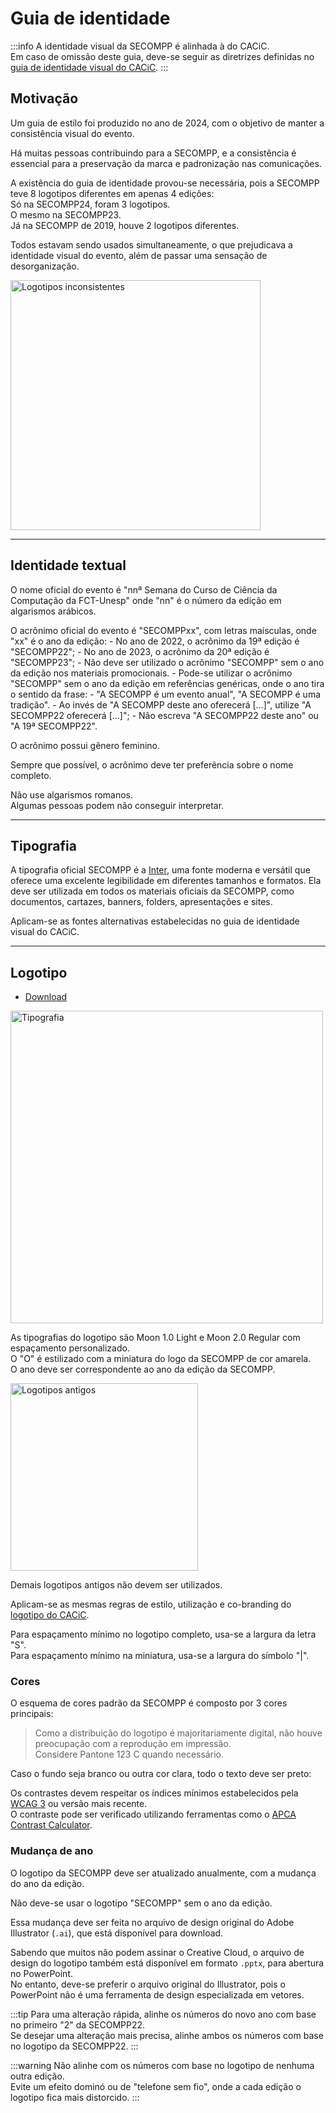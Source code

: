 

# Guia de identidade


:::info
A identidade visual da SECOMPP é alinhada à do CACiC.  
Em caso de omissão deste guia, deve-se seguir as diretrizes definidas no [guia de identidade visual do CACiC](../../CACiC/Guias%20de%20estilo/Introdução.md).
:::

## Motivação

Um guia de estilo foi produzido no ano de 2024, com o objetivo de manter a consistência visual do evento.

Há muitas pessoas contribuindo para a SECOMPP, e a consistência é essencial para a preservação da marca e padronização nas comunicações.

A existência do guia de identidade provou-se necessária, pois a SECOMPP teve 8 logotipos diferentes em apenas 4 edições:  
Só na SECOMPP24, foram 3 logotipos.  
O mesmo na SECOMPP23.  
Já na SECOMPP de 2019, houve 2 logotipos diferentes.

Todos estavam sendo usados simultaneamente, o que prejudicava a identidade visual do evento, além de passar uma sensação de desorganização.

<img src="/secompp/guidelines/logotipos-inconsistencia.avif" alt="Logotipos inconsistentes" width="400" />

---

## Identidade textual

O nome oficial do evento é "nnª Semana do Curso de Ciência da Computação da FCT-Unesp" onde "nn" é o número da edição em algarismos arábicos.

O acrônimo oficial do evento é "SECOMPPxx", com letras maísculas, onde "xx" é o ano da edição:
    - No ano de 2022, o acrônimo da 19ª edição é "SECOMPP22";
    - No ano de 2023, o acrônimo da 20ª edição é "SECOMPP23";
    - Não deve ser utilizado o acrônimo "SECOMPP" sem o ano da edição nos materiais promocionais.
        - Pode-se utilizar o acrônimo "SECOMPP" sem o ano da edição em referências genéricas, onde o ano tira o sentido da frase:
            - "A SECOMPP é um evento anual", "A SECOMPP é uma tradição".
        - Ao invés de "A SECOMPP deste ano oferecerá […]", utilize "A SECOMPP22 oferecerá […]";
            - Não escreva "A SECOMPP22 deste ano" ou "A 19ª SECOMPP22".

O acrônimo possui gênero feminino.

Sempre que possível, o acrônimo deve ter preferência sobre o nome completo.

Não use algarismos romanos.  
Algumas pessoas podem não conseguir interpretar.

---

## Tipografia

A tipografia oficial SECOMPP é a [Inter](https://rsms.me/inter/download/), uma fonte moderna e versátil que oferece uma excelente legibilidade em diferentes tamanhos e formatos. Ela deve ser utilizada em todos os materiais oficiais da SECOMPP, como documentos, cartazes, banners, folders, apresentações e sites.

Aplicam-se as fontes alternativas estabelecidas no guia de identidade visual do CACiC.

---

## Logotipo

- [Download](https://drive.google.com/drive/folders/17aWk7taYYYy5mU6EpyCwSjpBUsxzIX9x)

<img src="/secompp/guidelines/tipografia.webp" alt="Tipografia" width="500" />

As tipografias do logotipo são Moon 1.0 Light e Moon 2.0 Regular com espaçamento personalizado.  
O "O" é estilizado com a miniatura do logo da SECOMPP de cor amarela.  
O ano deve ser correspondente ao ano da edição da SECOMPP.

<img src="/secompp/guidelines/logotipos-antigos.webp" alt="Logotipos antigos" width="300" />

Demais logotipos antigos não devem ser utilizados.

Aplicam-se as mesmas regras de estilo, utilização e co-branding do [logotipo do CACiC](../../CACiC/Guias%20de%20estilo/Guia%20de%20identidade%20visual.mdx#logotipo).

Para espaçamento mínimo no logotipo completo, usa-se a largura da letra "S".  
Para espaçamento mínimo na miniatura, usa-se a largura do símbolo "|".

### Cores

O esquema de cores padrão da SECOMPP é composto por 3 cores principais:
<DarkBgTable />

> Como a distribuição do logotipo é majoritariamente digital, não houve preocupação com a reprodução em impressão.  
> Considere Pantone 123 C quando necessário.

Caso o fundo seja branco ou outra cor clara, todo o texto deve ser preto:

<LightBgTable />

Os contrastes devem respeitar os índices mínimos estabelecidos pela [WCAG 3](https://www.w3.org/WAI/standards-guidelines/wcag/wcag3-intro/) ou versão mais recente.  
O contraste pode ser verificado utilizando ferramentas como o [APCA Contrast Calculator](https://www.myndex.com/APCA/).

### Mudança de ano

O logotipo da SECOMPP deve ser atualizado anualmente, com a mudança do ano da edição.

Não deve-se usar o logotipo "SECOMPP" sem o ano da edição.

Essa mudança deve ser feita no arquivo de design original do Adobe Illustrator (`.ai`), que está disponível para download.  

Sabendo que muitos não podem assinar o Creative Cloud, o arquivo de design do logotipo também está disponível em formato `.pptx`, para abertura no PowerPoint.  
No entanto, deve-se preferir o arquivo original do Illustrator, pois o PowerPoint não é uma ferramenta de design especializada em vetores.


:::tip
Para uma alteração rápida, alinhe os números do novo ano com base no primeiro "2" da SECOMPP22.  
Se desejar uma alteração mais precisa, alinhe ambos os números com base no logotipo da SECOMPP22.
:::

:::warning
Não alinhe com os números com base no logotipo de nenhuma outra edição.  
Evite um efeito dominó ou de "telefone sem fio", onde a cada edição o logotipo fica mais distorcido.
:::